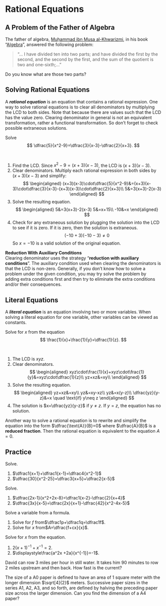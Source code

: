 # Rational Equations

## A Problem of the Father of Algebra

::: {.rmdthink}

The father of algebra, [Muḥammad ibn Musa al-Khwarizmi](https://en.wikipedia.org/wiki/Muhammad_ibn_Musa_al-Khwarizmi#Algebra), in his book "[Algebra](https://archive.org/details/algebraofmohamme00khuwrich/page/44/mode/2up)", answered the following problem:

>  "... I have divided ten into two parts; and have divided the first by the second, and the second by the first, and the sum of the quotient is two and one-sixth;..."

Do you know what are those two parts?

:::

## Solving Rational Equations

A ***rational equation*** is an equation that contains a rational expression. One way to solve rational equations is to clear all denominators by multiplying the LCD to both sides. Note that because there are values such that the LCD has the value zero. Clearing denominator in general is not an equivalent transformation, rather a functional transformation. So don't forget to check possible extraneous solutions.

:::{.example}

Solve
$$
\dfrac{5}{x^2-9}=\dfrac{3}{x-3}-\dfrac{2}{x+3}.
$$

:::

:::{.solution}
\

1. Find the LCD.
    Since $x^2-9=(x+3)(x-3)$, the LCD is $(x+3)(x-3)$.
2. Clear denominators.
    Multiply each rational expression in both sides by $(x+3)(x-3)$ and simplify:
    $$
        \begin{aligned}
            (x+3)(x-3)\cdot\dfrac{5}{x^2-9}&=(x+3)(x-3)\cdot\dfrac{3}{x-3}-(x+3)(x-3)\cdot\dfrac{2}{x+3}\\
            5&=3(x+3)-2(x-3)
        \end{aligned}
    $$
3. Solve the resulting equation.
    $$
        \begin{aligned}
            5&=3(x+3)-2(x-3)
            5&=x+15\\
            -10&=x
        \end{aligned}
    $$
4. Check for any extraneous solution by plugging the solution into the LCD to see if it is zero. If it is zero, then the solution is extraneous.
    $$
        (-10+3)(-10-3)\neq 0
    $$
    So $x=-10$ is a valid solution of the original equation.

:::

::: {.rmdtip}

**Reduction With Auxiliary Conditions**  
Clearing denominator uses the strategy "**reduction with auxiliary conditions**". The auxiliary condition used when clearing the denominators is that the LCD is non-zero. Generally, if you don't know how to solve a problem under the given condition, you may try solve the problem by adding extra conditions first and then try to eliminate the extra conditions and/or their consequences.

:::

## Literal Equations

A ***literal equation*** is an equation involving two or more variables. When solving a literal equation for one variable, other variables can be viewed as constants.

:::{.example}

Solve for $x$ from the equation
$$
\frac{1}{x}+\frac{1}{y}=\dfrac{1}{z}.
$$

:::

:::{.solution}
\

1. The LCD is $xyz$.
1. Clear denominators.
    $$
        \begin{aligned}
            xyz\cdot\frac{1}{x}+xyz\cdot\frac{1}{y}&=xyz\cdot\dfrac{1}{z}\\
            yz+xz&=xy\\
        \end{aligned}
    $$
1. Solve the resulting equation.
    $$
        \begin{aligned}
            yz+xz&=xy\\
            yz&=xy-xz\\
            yz&=x(y-z)\\
            \dfrac{yz}{y-z}&=x \quad \text{if} y\neq z
        \end{aligned}
    $$
1. The solution is $x=\dfrac{yz}{y-z}$ if $y\neq z$. If $y=z$, the equation has no solution.

:::

::: {.rmdnote}

Another way to solve a rational equation is to rewrite and simplify the equation into the form $\dfrac{\text{A}}{B}=0$ where $\dfrac{A}{B}$ is a **reduced fraction**. Then the rational equation is equivalent to the equation $A=0$.

:::

\newpage

## Practice

:::{.exercise}

Solve.

1. $\dfrac1{x+1}+\dfrac1{x-1}=\dfrac4{x^2-1}$
2. $\dfrac{30}{x^2-25}=\dfrac3{x+5}+\dfrac2{x-5}$

:::

:::{.exercise}

Solve.

1. $\dfrac{2x-1}{x^2+2x-8}=\dfrac1{x-2}-\dfrac{2}{x+4}$
1. $\dfrac{3x}{x-5}=\dfrac{2x}{x+1}-\dfrac{42}{x^2-4x-5}$

:::

:::{.exercise}

Solve a variable from a formula.

1. Solve for $f$ from\quad $\dfrac1p+\dfrac1q=\dfrac1f$.
1. Solve for $x$ from\quad $A=\dfrac{f+cx}{x}$.

:::

:::{.exercise}

Solve for $x$ from the equation.

1. $2(x+1)^{-1}+x^{-1}=2$.
1. $\displaystyle\frac{a^2x +2a}{x^{-1}}=-1$.

:::

:::{.exercise}

David can row 3 miles per hour in still water. It takes him 90 minutes to row 2 miles upstream and then back. How fast is the current?

:::

:::{.exercise}

The size of a A0 paper is defined to have an area of 1 square meter with the longer dimension $\sqrt[4]{2}$ meters. Successive paper sizes in the series A1, A2, A3, and so forth, are defined by halving the preceding paper size across the larger dimension. Can you find the dimension of a A4 paper?

:::
